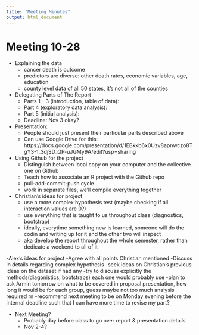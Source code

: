 ```yaml
---
title: "Meeting Minutes"
output: html_document
---
```


# Meeting 10-28

- Explaining the data
  - cancer death is outcome
  - predictors are diverse: other death rates, economic variables, age, education
  - county level data of all 50 states, it's not all of the counties
  
- Delegating Parts of The Report
  - Parts 1 - 3 (introduction, table of data): 
  - Part 4 (exploratory data analysis):
  - Part 5 (initial analysis): 
  - Deadline: Nov 3 okay?

- Presentation: 
  - People should just present their particular parts described above
  - Can use Google Drive for this: https://docs.google.com/presentation/d/1EBkkb6x0Uzv8apnwczo8TgY3-1_3djSD_QP-uJGMy9A/edit?usp=sharing

- Using Github for the project
  - Distinguish between local copy on your computer and the collective one on Github
  - Teach how to associate an R project with the Github repo
  - pull-add-commit-push cycle
  - work in separate files, we'll compile everything together 

- Christian's ideas for project
  - use a more complex hypothesis test (maybe checking if all interaction values are 0?)
  - use everything that is taught to us throughout class (diagnostics, bootstrap)
  - ideally, everytime something new is learned, someone will do the codin and writing up for it and the other two will inspect
  - aka develop the report throughout the whole semester, rather than dedicate a weekend to all of it

-Alex's ideas for project
  -Agree with all points Christian mentioned
  -Discuss in details regarding complex hypothesis
  -seek ideas on Christian's previous ideas on the dataset if had any 
  -try to discuss explicitly the methods(diagonistics, bootstraps) each one would probably use
  -plan to ask Armin tomorrow on what to be covered in proposal presentation, how long it would be for each group, guess maybe not too much analysis required rn
  -recommend next meeting to be on Monday evening before the internal deadline such that I can have more time to revise my part? 

- Next Meeting? 
  - Probably day before class to go over report & presentation details
  - Nov 2-4?
